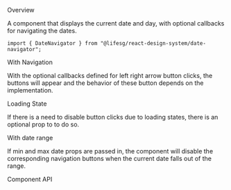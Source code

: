 
<Meta of={DateNavigatorStories} />

<Title>DateNavigator</Title>

<Secondary>Overview</Secondary>

A component that displays the current date and day, with optional callbacks for navigating the dates.

```tsx
import { DateNavigator } from "@lifesg/react-design-system/date-navigator";
```

<Canvas of={DateNavigatorStories.Default} />

<Secondary>With Navigation</Secondary>

With the optional callbacks defined for left right arrow button clicks, the buttons will appear and the behavior of these button depends on the implementation.

<Canvas of={DateNavigatorStories.WithNavigation} />

<Secondary>Loading State</Secondary>

If there is a need to disable button clicks due to loading states, there is an optional prop to to do so.

<Canvas of={DateNavigatorStories.LoadingState} />

<Secondary>With date range</Secondary>

If min and max date props are passed in, the component will disable the corresponding navigation buttons when the current date falls out of the range.

<Canvas of={DateNavigatorStories.WithMinAndMaxDate} />

<Secondary>Component API</Secondary>

<PropsTable />
